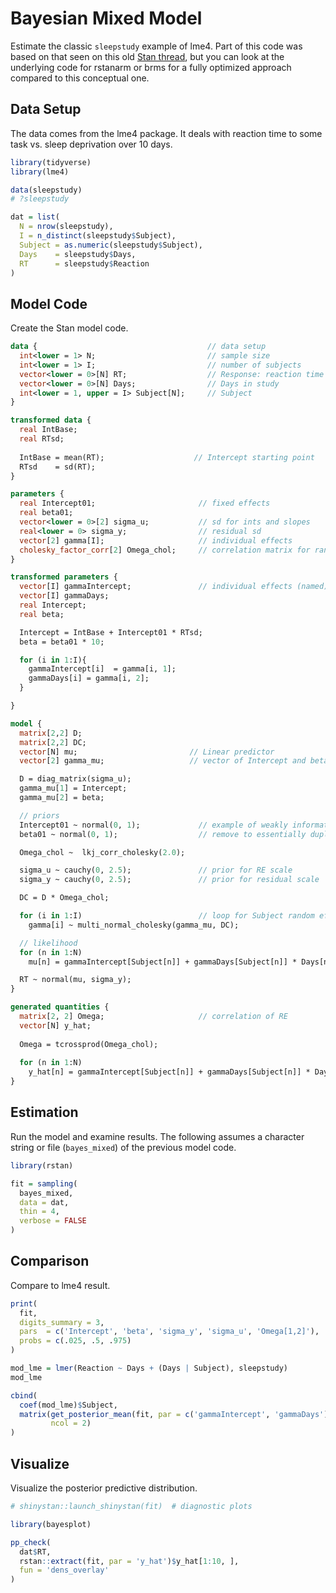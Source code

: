 # Bayesian Mixed Model



Estimate the classic `sleepstudy` example of <span class="pack" style = "">lme4</span>.  Part of this code was based on that seen on this old [Stan thread](https://groups.google.com/d/msg/stan-users/pdfignYQcas/BL0LPbGA2eMJ), but you can look at the underlying code for <span class="pack" style = "">rstanarm</span> or <span class="pack" style = "">brms</span> for a fully optimized approach compared to this conceptual one.
            
## Data Setup

The data comes from the <span class="pack" style = "">lme4</span> package.  It deals with reaction time to some task vs. sleep deprivation over 10 days.

```r
library(tidyverse)
library(lme4)

data(sleepstudy)
# ?sleepstudy

dat = list(
  N = nrow(sleepstudy),
  I = n_distinct(sleepstudy$Subject),
  Subject = as.numeric(sleepstudy$Subject),
  Days    = sleepstudy$Days,
  RT      = sleepstudy$Reaction
)
```





## Model Code

Create the Stan model code.

```stan
data {                                      // data setup
  int<lower = 1> N;                         // sample size
  int<lower = 1> I;                         // number of subjects
  vector<lower = 0>[N] RT;                  // Response: reaction time
  vector<lower = 0>[N] Days;                // Days in study
  int<lower = 1, upper = I> Subject[N];     // Subject
}

transformed data {
  real IntBase;
  real RTsd;
  
  IntBase = mean(RT);                    // Intercept starting point
  RTsd    = sd(RT);
}

parameters {
  real Intercept01;                       // fixed effects
  real beta01;
  vector<lower = 0>[2] sigma_u;           // sd for ints and slopes
  real<lower = 0> sigma_y;                // residual sd
  vector[2] gamma[I];                     // individual effects
  cholesky_factor_corr[2] Omega_chol;     // correlation matrix for random intercepts and slopes (chol decomp)
}

transformed parameters {
  vector[I] gammaIntercept;               // individual effects (named)
  vector[I] gammaDays;
  real Intercept;
  real beta;

  Intercept = IntBase + Intercept01 * RTsd;
  beta = beta01 * 10;

  for (i in 1:I){  
    gammaIntercept[i]  = gamma[i, 1];
    gammaDays[i] = gamma[i, 2];
  }

} 

model {
  matrix[2,2] D;
  matrix[2,2] DC;
  vector[N] mu;                         // Linear predictor
  vector[2] gamma_mu;                   // vector of Intercept and beta

  D = diag_matrix(sigma_u);
  gamma_mu[1] = Intercept;
  gamma_mu[2] = beta;

  // priors
  Intercept01 ~ normal(0, 1);             // example of weakly informative priors;
  beta01 ~ normal(0, 1);                  // remove to essentially duplicate lme4 via improper prior

  Omega_chol ~  lkj_corr_cholesky(2.0); 

  sigma_u ~ cauchy(0, 2.5);               // prior for RE scale
  sigma_y ~ cauchy(0, 2.5);               // prior for residual scale

  DC = D * Omega_chol;

  for (i in 1:I)                          // loop for Subject random effects
    gamma[i] ~ multi_normal_cholesky(gamma_mu, DC);

  // likelihood
  for (n in 1:N)                          
    mu[n] = gammaIntercept[Subject[n]] + gammaDays[Subject[n]] * Days[n];

  RT ~ normal(mu, sigma_y);
}

generated quantities {
  matrix[2, 2] Omega;                     // correlation of RE
  vector[N] y_hat;
  
  Omega = tcrossprod(Omega_chol);
  
  for (n in 1:N)                 
    y_hat[n] = gammaIntercept[Subject[n]] + gammaDays[Subject[n]] * Days[n];
}
```



## Estimation

Run the model and examine results.  The following assumes a character string or file (`bayes_mixed`) of the previous model code.

```r
library(rstan)

fit = sampling(
  bayes_mixed,
  data = dat,
  thin = 4,
  verbose = FALSE
)
```



## Comparison

Compare to <span class="pack" style = "">lme4</span> result.

```r
print(
  fit,
  digits_summary = 3,
  pars  = c('Intercept', 'beta', 'sigma_y', 'sigma_u', 'Omega[1,2]'),
  probs = c(.025, .5, .975)
)

mod_lme = lmer(Reaction ~ Days + (Days | Subject), sleepstudy)
mod_lme

cbind(
  coef(mod_lme)$Subject,
  matrix(get_posterior_mean(fit, par = c('gammaIntercept', 'gammaDays'))[, 'mean-all chains'],
         ncol = 2)
)
```



## Visualize

Visualize the posterior predictive distribution.

```r
# shinystan::launch_shinystan(fit)  # diagnostic plots

library(bayesplot)

pp_check(
  dat$RT, 
  rstan::extract(fit, par = 'y_hat')$y_hat[1:10, ], 
  fun = 'dens_overlay'
)
```





